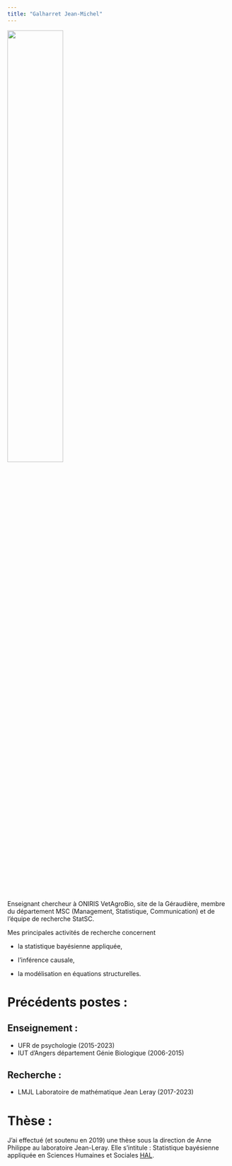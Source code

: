 ```yaml
---
title: "Galharret Jean-Michel"
---
```


![](image1.png){fig-align="center" width="50%"}

Enseignant chercheur à ONIRIS VetAgroBio, site de la Géraudière, membre du département MSC (Management, Statistique, Communication) et de l'équipe de recherche StatSC.

Mes principales activités de recherche concernent

-   la statistique bayésienne appliquée,

-   l'inférence causale,

-   la modélisation en équations structurelles.

# Précédents postes :

## Enseignement :

-   UFR de psychologie (2015-2023)
-   IUT d'Angers département Génie Biologique (2006-2015)

## Recherche :

-   LMJL Laboratoire de mathématique Jean Leray (2017-2023)

# Thèse :

J'ai effectué (et soutenu en 2019) une thèse sous la direction de Anne Philippe au laboratoire Jean-Leray. Elle s'intitule : Statistique bayésienne appliquée en Sciences Humaines et Sociales [HAL](https://hal.archives-ouvertes.fr/tel-02431662).
